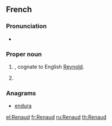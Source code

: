 ==French==
{{wikipedia|dab=Renaud}}

===Pronunciation===
* {{IPA|/ʁə.no/|lang=fr}}

===Proper noun===
{{fr-proper noun|m}}

# {{given name|male|lang=fr}}, cognate to English [[Reynold]].
# {{surname|[[patronymic]]|lang=fr}}

===Anagrams===
* [[endura#French|endura]]

[[el:Renaud]]
[[fr:Renaud]]
[[ru:Renaud]]
[[th:Renaud]]